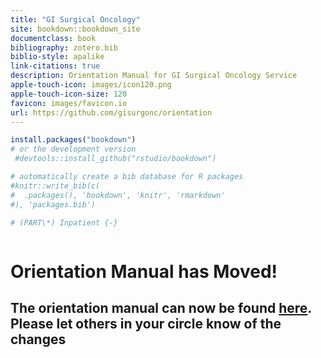 ```yaml
--- 
title: "GI Surgical Oncology"
site: bookdown::bookdown_site
documentclass: book
bibliography: zotero.bib
biblio-style: apalike
link-citations: true
description: Orientation Manual for GI Surgical Oncology Service
apple-touch-icon: images/icon120.png
apple-touch-icon-size: 120
favicon: images/favicon.io
url: https://github.com/gisurgonc/orientation
---
```



```r
install.packages("bookdown")
# or the development version
 #devtools::install_github("rstudio/bookdown")
```


```r
# automatically create a bib database for R packages
#knitr::write_bib(c(
#  .packages(), 'bookdown', 'knitr', 'rmarkdown'
#), 'packages.bib')

# (PART\*) Inpatient {-}



```

# Orientation Manual has Moved!

## The orientation manual can now be found [here](https://gisurgonc.github.io/handbook/).  Please let others in your circle know of the changes

